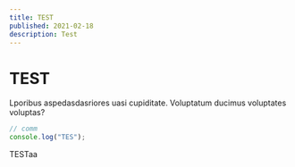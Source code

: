```yaml
---
title: TEST
published: 2021-02-18
description: Test
---
```


# TEST

Lporibus aspedasdasriores uasi cupiditate. Voluptatum ducimus voluptates
voluptas?

```ts
// comm
console.log("TES");
```

TESTaa
